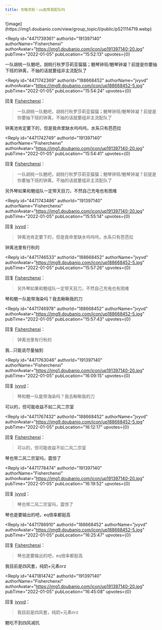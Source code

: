 ```yaml
---
title: 攻略求助｜uu能帮我配队吗
---
```



<Forum groupName="原神" groupUrl="https://www.douban.com/group/genshin/" archivedAt="2025-05-16T16:52:30.894Z">
  <Post
    id="257253721"
    title="攻略求助｜uu能帮我配队吗"
    url="https://www.douban.com/group/topic/257253721/?_spm_id=MTg4NjY4NDUy"
    pubTime="2022-01-05"
    highlightUserId="191397140"
  >
![image](https://img1.doubanio.com/view/group_topic/l/public/p521114719.webp)

<Reply
  id="4471739361"
  authorId="191397140"
  authorName="Fisherchenxi"
  authorAvatar="https://img1.doubanio.com/icon/up191397140-20.jpg"
  pubTime="2022-01-05"
  pubLocation="15:52:13"
  upvotes={0}
>
一队胡桃一队魈吧，胡桃行秋罗莎莉亚猫猫；魈琴钟班/魈琴钟凝？前提是你要抽下班的钟离，不抽的话就要组非主流配队了
</Reply>

<Reply
  id="4471742369"
  authorId="188668452"
  authorName="jvyvd"
  authorAvatar="https://img9.doubanio.com/icon/up188668452-5.jpg"
  pubTime="2022-01-05"
  pubLocation="15:54:24"
  upvotes={0}
>
回复 [Fisherchenxi](https://www.douban.com/people/191397140/)：
 > 一队胡桃一队魈吧，胡桃行秋罗莎莉亚猫猫；魈琴钟班/魈琴钟凝？前提是你要抽下班的钟离，不抽的话就要组非主流配队了

钟离池肯定要下的，但是我命里缺水呜呜呜，水系只有芭芭拉
</Reply>

<Reply
  id="4471742749"
  authorId="191397140"
  authorName="Fisherchenxi"
  authorAvatar="https://img1.doubanio.com/icon/up191397140-20.jpg"
  pubTime="2022-01-05"
  pubLocation="15:54:41"
  upvotes={0}
>
回复 [Fisherchenxi](https://www.douban.com/people/191397140/)：
 > 一队胡桃一队魈吧，胡桃行秋罗莎莉亚猫猫；魈琴钟班/魈琴钟凝？前提是你要抽下班的钟离，不抽的话就要组非主流配队了

另外琴如果和魈组队一定带天目刀，不然自己充电也有困难
</Reply>

<Reply
  id="4471743486"
  authorId="191397140"
  authorName="Fisherchenxi"
  authorAvatar="https://img1.doubanio.com/icon/up191397140-20.jpg"
  pubTime="2022-01-05"
  pubLocation="15:55:14"
  upvotes={0}
>
回复 [jvyvd](https://www.douban.com/people/188668452/)：
 > 钟离池肯定要下的，但是我命里缺水呜呜呜，水系只有芭芭拉

钟离池里有行秋的
</Reply>

<Reply
  id="4471746533"
  authorId="188668452"
  authorName="jvyvd"
  authorAvatar="https://img9.doubanio.com/icon/up188668452-5.jpg"
  pubTime="2022-01-05"
  pubLocation="15:57:26"
  upvotes={0}
>
回复 [Fisherchenxi](https://www.douban.com/people/191397140/)：
 > 另外琴如果和魈组队一定带天目刀，不然自己充电也有困难

琴和魈一队能带海染吗？我去瞅瞅我的刀
</Reply>

<Reply
  id="4471746978"
  authorId="188668452"
  authorName="jvyvd"
  authorAvatar="https://img9.doubanio.com/icon/up188668452-5.jpg"
  pubTime="2022-01-05"
  pubLocation="15:57:43"
  upvotes={0}
>
回复 [Fisherchenxi](https://www.douban.com/people/191397140/)：
 > 钟离池里有行秋的

我...只能说尽量抽到
</Reply>

<Reply
  id="4471763046"
  authorId="191397140"
  authorName="Fisherchenxi"
  authorAvatar="https://img1.doubanio.com/icon/up191397140-20.jpg"
  pubTime="2022-01-05"
  pubLocation="16:09:15"
  upvotes={0}
>
回复 [jvyvd](https://www.douban.com/people/188668452/)：
 > 琴和魈一队能带海染吗？我去瞅瞅我的刀

可以的，但可能收益不如二风二宗室
</Reply>

<Reply
  id="4471767432"
  authorId="188668452"
  authorName="jvyvd"
  authorAvatar="https://img9.doubanio.com/icon/up188668452-5.jpg"
  pubTime="2022-01-05"
  pubLocation="16:12:17"
  upvotes={0}
>
回复 [Fisherchenxi](https://www.douban.com/people/191397140/)：
 > 可以的，但可能收益不如二风二宗室

琴也带二风二宗室吗，震惊了
</Reply>

<Reply
  id="4471778474"
  authorId="191397140"
  authorName="Fisherchenxi"
  authorAvatar="https://img1.doubanio.com/icon/up191397140-20.jpg"
  pubTime="2022-01-05"
  pubLocation="16:19:52"
  upvotes={0}
>
回复 [jvyvd](https://www.douban.com/people/188668452/)：
 > 琴也带二风二宗室吗，震惊了

琴也是要输出的吧，eq倍率都挺高
</Reply>

<Reply
  id="4471786910"
  authorId="188668452"
  authorName="jvyvd"
  authorAvatar="https://img9.doubanio.com/icon/up188668452-5.jpg"
  pubTime="2022-01-05"
  pubLocation="16:25:47"
  upvotes={0}
>
回复 [Fisherchenxi](https://www.douban.com/people/191397140/)：
 > 琴也是要输出的吧，eq倍率都挺高

我目前是四风套，纯奶+元素orz
</Reply>

<Reply
  id="4471814742"
  authorId="191397140"
  authorName="Fisherchenxi"
  authorAvatar="https://img1.doubanio.com/icon/up191397140-20.jpg"
  pubTime="2022-01-05"
  pubLocation="16:45:08"
  upvotes={0}
>
回复 [jvyvd](https://www.douban.com/people/188668452/)：
 > 我目前是四风套，纯奶+元素orz

魈吃不到四风减抗
</Reply>
  </Post>
</Forum>
